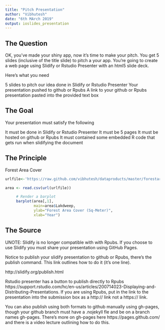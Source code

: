 ---
title: "Pitch Presentation"
author: "Vibhutesh"
date: "6th MArch 2019"
output: ioslides_presentation
---

## The Question

OK, you've made your shiny app, now it's time to make your pitch. You get 5 slides (inclusive of the title slide) to pitch a your app. You're going to create a web page using Slidify or Rstudio Presenter with an html5 slide deck.

Here's what you need

5 slides to pitch our idea done in Slidify or Rstudio Presenter
Your presentation pushed to github or Rpubs
A link to your github or Rpubs presentation pasted into the provided text box


## The Goal 

Your presentation must satisfy the following

It must be done in Slidify or Rstudio Presenter
It must be 5 pages
It must be hosted on github or Rpubs
It must contained some embedded R code that gets run when slidifying the document

## The Principle

Forest Area Cover
```{r echo=FALSE}
urlfile<-'https://raw.github.com/vibhutesh/dataproducts/master/forestarea.csv'

area <- read.csv(url(urlfile))

     # Render a barplot 
     barplot(area[,1],  
             main=area$Lakdweep, 
             ylab="Forest Area Cover (Sq-Meter)", 
             xlab="Year") 
```

## The Source

UNOTE: Slidify is no longer compatible with with Rpubs. If you choose to use Slidify you must share your presentation using GitHub Pages.

Notice to publish your slidify presentation to github or Rpubs, there's the publish command. This link outlines how to do it (it's one line).

http://slidify.org/publish.html

Rstudio presenter has a button to publish directly to Rpubs https://support.rstudio.com/hc/en-us/articles/200714023-Displaying-and-Distributing-Presentations. If you are using Rpubs, put in the link to the presentation into the submission box as a http:// link not a https:// link.

You can also publish using both formats to github manually using gh-pages, though your github branch must have a .nojekyll fle and be on a branch names gh-pages. There's more on gh-pages here https://pages.github.com/ and there is a video lecture outlining how to do this.
